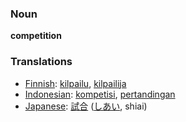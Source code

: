 === Noun ===

'''competition'''

=== Translations ===
*[[Finnish]]: [[kilpailu]], [[kilpailija]]
*[[Indonesian]]: [[kompetisi]], [[tanding|pertandingan]]
*[[Japanese]]: [[試合]] ([[しあい]], shiai)